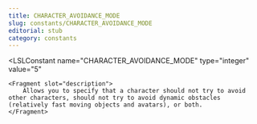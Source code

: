 ```yaml
---
title: CHARACTER_AVOIDANCE_MODE
slug: constants/CHARACTER_AVOIDANCE_MODE
editorial: stub
category: constants
---
```


<LSLConstant
	name="CHARACTER_AVOIDANCE_MODE"
	type="integer"
	value="5"
>
	<Fragment slot="description">
		Allows you to specify that a character should not try to avoid other characters, should not try to avoid dynamic obstacles (relatively fast moving objects and avatars), or both.
	</Fragment>
</LSLConstant>
